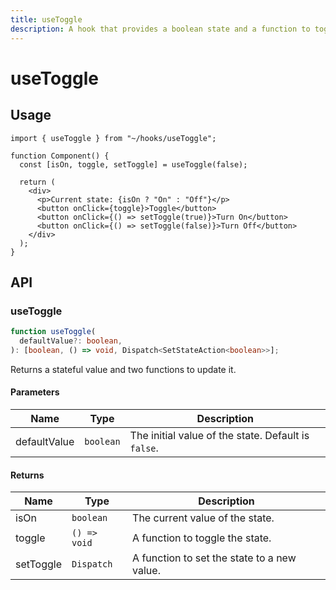 ```yaml
---
title: useToggle
description: A hook that provides a boolean state and a function to toggle it.
---
```



# useToggle

## Usage

```tsx title="Component.tsx"
import { useToggle } from "~/hooks/useToggle";

function Component() {
  const [isOn, toggle, setToggle] = useToggle(false);

  return (
    <div>
      <p>Current state: {isOn ? "On" : "Off"}</p>
      <button onClick={toggle}>Toggle</button>
      <button onClick={() => setToggle(true)}>Turn On</button>
      <button onClick={() => setToggle(false)}>Turn Off</button>
    </div>
  );
}
```

## API

### useToggle

```ts
function useToggle(
  defaultValue?: boolean,
): [boolean, () => void, Dispatch<SetStateAction<boolean>>];
```

Returns a stateful value and two functions to update it.

#### Parameters

| Name         | Type      | Description                                         |
| ------------ | --------- | --------------------------------------------------- |
| defaultValue | `boolean` | The initial value of the state. Default is `false`. |

#### Returns

| Name      | Type         | Description                                 |
| --------- | ------------ | ------------------------------------------- |
| isOn      | `boolean`    | The current value of the state.             |
| toggle    | `() => void` | A function to toggle the state.             |
| setToggle | `Dispatch`   | A function to set the state to a new value. |

